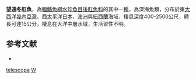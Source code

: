 {{Speciesbox 
| image = Winteria telescopa.png
| image_caption = 望遠冬肛魚
| status = NE
| status_system = IUCN3.1
| taxon = Winteria telescopa
| authority =  [[Brauer|Brauer]], 1901
| synonyms = *''Wintera telescopa'', Brauer, 1901
}}

'''望遠冬肛魚'''，為[[輻鰭魚綱|輻鰭魚綱]][[水珍魚目|水珍魚目]][[後肛魚科|後肛魚科]]的其中一[[種|種]]，為深海魚類，分布於東[[大西洋|大西洋]][[幾內亞灣|幾內亞灣]]、西[[太平洋|太平洋]][[日本|日本]]、[[澳洲|澳洲]]與[[紐西蘭|紐西蘭]]海域，棲息深度400-2500公尺，體長可達15公分，棲息在大洋中層水域，生活習性不明。

==参考文献==
*{{FishBase_species|genus=Winteria|species=telescopa|year=2015|month=8}}

{{Taxonbar|from=Q2269816}}

[[Category:冬肛魚屬|telescopa]]
[[Category:1901年描述的鱼类|W]]